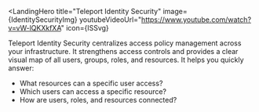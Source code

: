 
<LandingHero
  title="Teleport Identity Security"
  image={IdentitySecurityImg}
  youtubeVideoUrl="https://www.youtube.com/watch?v=vW-lQKXkfXA"
  icon={ISSvg}
>
  Teleport Identity Security centralizes access policy management across your infrastructure. It strengthens access controls and provides a clear visual map of all users, groups, roles, and resources. It helps you quickly answer:
  - What resources can a specific user access?
  - Which users can access a specific resource?
  - How are users, roles, and resources connected?
</LandingHero>